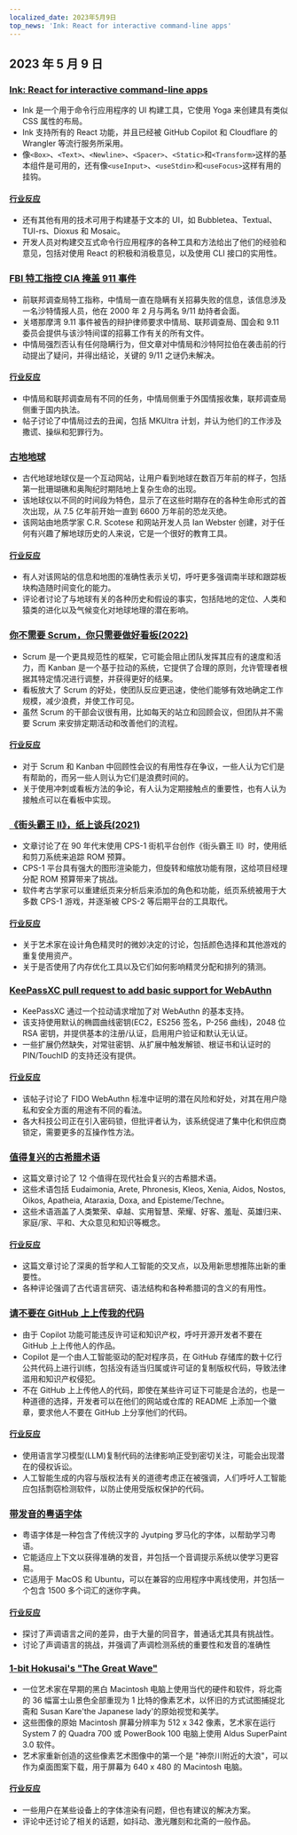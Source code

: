```yaml
---
localized_date: 2023年5月9日
top_news: 'Ink: React for interactive command-line apps'
---
```




## 2023 年 5 月 9 日

### [Ink: React for interactive command-line apps](https://github.com/vadimdemedes/ink)

- Ink 是一个用于命令行应用程序的 UI 构建工具，它使用 Yoga 来创建具有类似 CSS 属性的布局。
- Ink 支持所有的 React 功能，并且已经被 GitHub Copilot 和 Cloudflare 的 Wrangler 等流行服务所采用。
- 像`<Box>`、`<Text>`、`<Newline>`、`<Spacer>`、`<Static>`和`<Transform>`这样的基本组件是可用的，还有像`<useInput>`、`<useStdin>`和`<useFocus>`这样有用的挂钩。

#### [行业反应](http://news.ycombinator.com/item?id=35863837)

- 还有其他有用的技术可用于构建基于文本的 UI，如 Bubbletea、Textual、TUI-rs、Dioxus 和 Mosaic。
- 开发人员对构建交互式命令行应用程序的各种工具和方法给出了他们的经验和意见，包括对使用 React 的积极和消极意见，以及使用 CLI 接口的实用性。

### [FBI 特工指控 CIA 掩盖 911 事件](https://www.spytalk.co/p/exclusive-fbi-agents-accuse-cia-of)

- 前联邦调查局特工指称，中情局一直在隐瞒有关招募失败的信息，该信息涉及一名沙特情报人员，他在 2000 年 2 月与两名 9/11 劫持者会面。
- 关塔那摩湾 9.11 事件被告的辩护律师要求中情局、联邦调查局、国会和 9.11 委员会提供与该沙特间谍的招募工作有关的所有文件。
- 中情局强烈否认有任何隐瞒行为，但文章对中情局和沙特阿拉伯在袭击前的行动提出了疑问，并得出结论，关键的 9/11 之谜仍未解决。

#### [行业反应](http://news.ycombinator.com/item?id=35862656)

- 中情局和联邦调查局有不同的任务，中情局侧重于外国情报收集，联邦调查局侧重于国内执法。
- 帖子讨论了中情局过去的丑闻，包括 MKUltra 计划，并认为他们的工作涉及撒谎、操纵和犯罪行为。

### [古地地球](https://dinosaurpictures.org/ancient-earth/#470)

- 古代地球地球仪是一个互动网站，让用户看到地球在数百万年前的样子，包括第一批珊瑚礁和奥陶纪时期陆地上复杂生命的出现。
- 该地球仪以不同的时间段为特色，显示了在这些时期存在的各种生命形式的首次出现，从 7.5 亿年前开始一直到 6600 万年前的恐龙灭绝。
- 该网站由地质学家 C.R. Scotese 和网站开发人员 Ian Webster 创建，对于任何有兴趣了解地球历史的人来说，它是一个很好的教育工具。

#### [行业反应](http://news.ycombinator.com/item?id=35856820)

- 有人对该网站的信息和地图的准确性表示关切，呼吁更多强调南半球和跟踪板块构造随时间变化的能力。
- 评论者讨论了与地球有关的各种历史和假设的事实，包括陆地的定位、人类和猿类的进化以及气候变化对地球地理的潜在影响。

### [你不需要 Scrum，你只需要做好看板(2022)](https://lucasfcosta.com/2022/10/02/scrum-versus-kanban.html)

- Scrum 是一个更具规范性的框架，它可能会阻止团队发挥其应有的速度和活力，而 Kanban 是一个基于拉动的系统，它提供了合理的原则，允许管理者根据其特定情况进行调整，并获得更好的结果。
- 看板放大了 Scrum 的好处，使团队反应更迅速，使他们能够有效地确定工作规模，减少浪费，并使工作可见。
- 虽然 Scrum 的干部会议很有用，比如每天的站立和回顾会议，但团队并不需要 Scrum 来安排定期活动和改善他们的流程。

#### [行业反应](http://news.ycombinator.com/item?id=35857463)

- 对于 Scrum 和 Kanban 中回顾性会议的有用性存在争议，一些人认为它们是有帮助的，而另一些人则认为它们是浪费时间的。
- 关于使用冲刺或看板方法的争论，有人认为定期接触点的重要性，也有人认为接触点可以在看板中实现。

### [《街头霸王 II》，纸上谈兵(2021)](https://fabiensanglard.net/sf2_sheets/index.html)

- 文章讨论了在 90 年代末使用 CPS-1 街机平台创作《街头霸王 II》时，使用纸和剪刀系统来追踪 ROM 预算。
- CPS-1 平台具有强大的图形渲染能力，但旋转和缩放功能有限，这给项目经理分配 ROM 预算带来了挑战。
- 软件考古学家可以重建纸页来分析后来添加的角色和功能，纸页系统被用于大多数 CPS-1 游戏，并逐渐被 CPS-2 等后期平台的工具取代。

#### [行业反应](http://news.ycombinator.com/item?id=35859338)

- 关于艺术家在设计角色精灵时的微妙决定的讨论，包括颜色选择和其他游戏的重复使用资产。
- 关于是否使用了内存优化工具以及它们如何影响精灵分配和排列的猜测。

### [KeePassXC pull request to add basic support for WebAuthn](https://github.com/keepassxreboot/keepassxc/pull/8825)

- KeePassXC 通过一个拉动请求增加了对 WebAuthn 的基本支持。
- 该支持使用默认的椭圆曲线密钥(EC2，ES256 签名，P-256 曲线)，2048 位 RSA 密钥，并提供基本的注册/认证，启用用户验证和默认无认证。
- 一些扩展仍然缺失，对常驻密钥、从扩展中触发解锁、根证书和认证时的 PIN/TouchID 的支持还没有提供。

#### [行业反应](http://news.ycombinator.com/item?id=35859877)

- 该帖子讨论了 FIDO WebAuthn 标准中证明的潜在风险和好处，对其在用户隐私和安全方面的用途有不同的看法。
- 各大科技公司正在引入密码锁，但批评者认为，该系统促进了集中化和供应商锁定，需要更多的互操作性方法。

### [值得复兴的古希腊术语](https://classicalwisdom.substack.com/p/12-ancient-greek-terms-that-should)

- 这篇文章讨论了 12 个值得在现代社会复兴的古希腊术语。
- 这些术语包括 Eudaimonia, Arete, Phronesis, Kleos, Xenia, Aidos, Nostos, Oikos, Apatheia, Ataraxia, Doxa, and Episteme/Techne。
- 这些术语涵盖了人类繁荣、卓越、实用智慧、荣耀、好客、羞耻、英雄归来、家庭/家、平和、大众意见和知识等概念。

#### [行业反应](http://news.ycombinator.com/item?id=35867935)

- 这篇文章讨论了深奥的哲学和人工智能的交叉点，以及用新思想推陈出新的重要性。
- 各种评论强调了古代语言研究、语法结构和各种希腊词的含义的有用性。

### [请不要在 GitHub 上上传我的代码](https://nogithub.codeberg.page/)

- 由于 Copilot 功能可能违反许可证和知识产权，呼吁开源开发者不要在 GitHub 上上传他人的作品。
- Copilot 是一个由人工智能驱动的配对程序员，在 GitHub 存储库的数十亿行公共代码上进行训练，包括没有适当归属或许可证的复制版权代码，导致法律滥用和知识产权侵犯。
- 不在 GitHub 上上传他人的代码，即使在某些许可证下可能是合法的，也是一种道德的选择，开发者可以在他们的网站或仓库的 README 上添加一个徽章，要求他人不要在 GitHub 上分享他们的代码。

#### [行业反应](http://news.ycombinator.com/item?id=35859142)

- 使用语言学习模型(LLM)复制代码的法律影响正受到密切关注，可能会出现潜在的侵权诉讼。
- 人工智能生成的内容与版权法有关的道德考虑正在被强调，人们呼吁人工智能应包括剽窃检测软件，以防止使用受版权保护的代码。

### [带发音的粤语字体](https://visual-fonts.com/)

- 粤语字体是一种包含了传统汉字的 Jyutping 罗马化的字体，以帮助学习粤语。
- 它能适应上下文以获得准确的发音，并包括一个音调提示系统以使学习更容易。
- 它适用于 MacOS 和 Ubuntu，可以在兼容的应用程序中离线使用，并包括一个包含 1500 多个词汇的迷你字典。

#### [行业反应](http://news.ycombinator.com/item?id=35867275)

- 探讨了声调语言之间的差异，由于大量的同音字，普通话尤其具有挑战性。
- 讨论了声调语言的挑战，并强调了声调检测系统的重要性和发音的准确性

### [1-bit Hokusai's "The Great Wave"](https://www.hypertalking.com/2023/05/08/1-bit-pixel-art-of-hokusais-the-great-wave-off-kanagawa/)

- 一位艺术家在早期的黑白 Macintosh 电脑上使用当代的硬件和软件，将北斋的 36 幅富士山景色全部重现为 1 比特的像素艺术，以怀旧的方式试图捕捉北斋和 Susan Kare'the Japanese lady'的原始视觉和美学。
- 这些图像的原始 Macintosh 屏幕分辨率为 512 x 342 像素，艺术家在运行 System 7 的 Quadra 700 或 PowerBook 100 电脑上使用 Aldus SuperPaint 3.0 软件。
- 艺术家重新创造的这些像素艺术图像中的第一个是 "神奈川附近的大浪"，可以作为桌面图案下载，用于屏幕为 640 x 480 的 Macintosh 电脑。

#### [行业反应](http://news.ycombinator.com/item?id=35866283)

- 一些用户在某些设备上的字体渲染有问题，但也有建议的解决方案。
- 评论中还讨论了相关的话题，如抖动、激光雕刻和北斋的一般作品。


